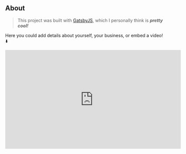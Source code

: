 ## About

> This project was built with <span class="contact-link"><a href="https://www.gatsbyjs.org/">GatsbyJS</a></span>, which I personally think is **_pretty cool!_**

Here you could add details about yourself, your business, or embed a video! ⬇️

<iframe width="560" height="315" src="https://www.youtube.com/embed/dx9Tm6Zspok?si=ZN6XmzeqH4ma_BBq" title="YouTube video player" frameborder="0" allow="accelerometer; autoplay; clipboard-write; encrypted-media; gyroscope; picture-in-picture" allowfullscreen></iframe>
